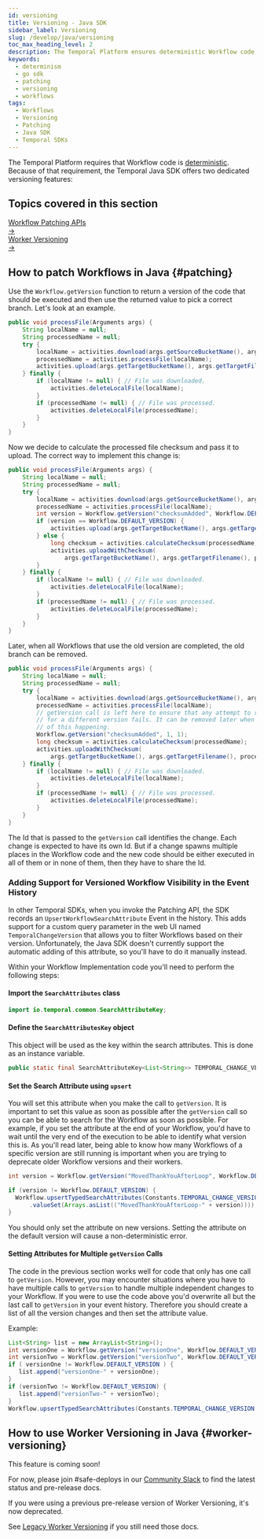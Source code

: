 ```yaml
---
id: versioning
title: Versioning - Java SDK
sidebar_label: Versioning
slug: /develop/java/versioning
toc_max_heading_level: 2
description: The Temporal Platform ensures deterministic Workflow code, offering versioning features in the Java SDK with Workflow Patching APIs and Worker Build Ids for efficient updates.
keywords:
  - determinism
  - go sdk
  - patching
  - versioning
  - workflows
tags:
  - Workflows
  - Versioning
  - Patching
  - Java SDK
  - Temporal SDKs
---
```


The Temporal Platform requires that Workflow code is [deterministic](/workflow-definition#deterministic-constraints).
Because of that requirement, the Temporal Java SDK offers two dedicated versioning features:

<div className="topics-covered-section">
  <h2 className="topics-covered-title">Topics covered in this section</h2>
  <div className="topics-grid">
    <a href="#patching" className="topic-card">
      <div className="topic-title">Workflow Patching APIs</div>
      <div className="topic-arrow">→</div>
    </a>
    <a href="#worker-versioning" className="topic-card">
      <div className="topic-title">Worker Versioning</div>
      <div className="topic-arrow">→</div>
    </a>
  </div>
</div>

## How to patch Workflows in Java {#patching}

Use the `Workflow.getVersion` function to return a version of the code that should be executed and then use the returned value to pick a correct branch.
Let's look at an example.

```java
public void processFile(Arguments args) {
    String localName = null;
    String processedName = null;
    try {
        localName = activities.download(args.getSourceBucketName(), args.getSourceFilename());
        processedName = activities.processFile(localName);
        activities.upload(args.getTargetBucketName(), args.getTargetFilename(), processedName);
    } finally {
        if (localName != null) { // File was downloaded.
            activities.deleteLocalFile(localName);
        }
        if (processedName != null) { // File was processed.
            activities.deleteLocalFile(processedName);
        }
    }
}
```

Now we decide to calculate the processed file checksum and pass it to upload.
The correct way to implement this change is:

```java
public void processFile(Arguments args) {
    String localName = null;
    String processedName = null;
    try {
        localName = activities.download(args.getSourceBucketName(), args.getSourceFilename());
        processedName = activities.processFile(localName);
        int version = Workflow.getVersion("checksumAdded", Workflow.DEFAULT_VERSION, 1);
        if (version == Workflow.DEFAULT_VERSION) {
            activities.upload(args.getTargetBucketName(), args.getTargetFilename(), processedName);
        } else {
            long checksum = activities.calculateChecksum(processedName);
            activities.uploadWithChecksum(
                args.getTargetBucketName(), args.getTargetFilename(), processedName, checksum);
        }
    } finally {
        if (localName != null) { // File was downloaded.
            activities.deleteLocalFile(localName);
        }
        if (processedName != null) { // File was processed.
            activities.deleteLocalFile(processedName);
        }
    }
}
```

Later, when all Workflows that use the old version are completed, the old branch can be removed.

```java
public void processFile(Arguments args) {
    String localName = null;
    String processedName = null;
    try {
        localName = activities.download(args.getSourceBucketName(), args.getSourceFilename());
        processedName = activities.processFile(localName);
        // getVersion call is left here to ensure that any attempt to replay history
        // for a different version fails. It can be removed later when there is no possibility
        // of this happening.
        Workflow.getVersion("checksumAdded", 1, 1);
        long checksum = activities.calculateChecksum(processedName);
        activities.uploadWithChecksum(
            args.getTargetBucketName(), args.getTargetFilename(), processedName, checksum);
    } finally {
        if (localName != null) { // File was downloaded.
            activities.deleteLocalFile(localName);
        }
        if (processedName != null) { // File was processed.
            activities.deleteLocalFile(processedName);
        }
    }
}
```

The Id that is passed to the `getVersion` call identifies the change. Each change is expected to have its own Id. But if
a change spawns multiple places in the Workflow code and the new code should be either executed in all of them or
in none of them, then they have to share the Id.

### Adding Support for Versioned Workflow Visibility in the Event History

In other Temporal SDKs, when you invoke the Patching API, the SDK records an
`UpsertWorkflowSearchAttribute` Event in the history. This adds support
for a custom query parameter in the web UI named `TemporalChangeVersion` that
allows you to filter Workflows based on their version. Unfortunately, the Java
SDK doesn't currently support the automatic adding of this attribute, so you'll
have to do it manually instead.

Within your Workflow Implementation code you'll need to perform the following steps:

#### Import the `SearchAttributes` class

```java
import io.temporal.common.SearchAttributeKey;
```

#### Define the `SearchAttributesKey` object

This object will be used as the key within the search attributes. This is done as an instance variable.

```java
public static final SearchAttributeKey<List<String>> TEMPORAL_CHANGE_VERSION = SearchAttributeKey.forKeywordList("TemporalChangeVersion");
```

#### Set the Search Attribute using `upsert`

You will set this attribute when you make the call to `getVersion`. It is important
to set this value as soon as possible after the `getVersion` call so you can be
able to search for the Workflow as soon as possible. For example, if you set
the attribute at the end of your Workflow, you'd have to wait until the very end
of the execution to be able to identify what version this is. As you'll read later,
being able to know how many Workflows of a specific version are still running is
important when you are trying to deprecate older Workflow versions and their workers.

```java
int version = Workflow.getVersion("MovedThankYouAfterLoop", Workflow.DEFAULT_VERSION, 1);

if (version != Workflow.DEFAULT_VERSION) {
  Workflow.upsertTypedSearchAttributes(Constants.TEMPORAL_CHANGE_VERSION
      .valueSet(Arrays.asList(("MovedThankYouAfterLoop-" + version))));
}
```

You should only set the attribute on new versions. Setting the attribute on the
default version will cause a non-deterministic error.

#### Setting Attributes for Multiple `getVersion` Calls

The code in the previous section works well for code that only has one call to
`getVersion`. However, you may encounter situations where you have to have
multiple calls to `getVersion` to handle multiple independent changes to your
Workflow. If you were to use the code above you'd overwrite all but the last
call to `getVersion` in your event history. Therefore you should create
a list of all the version changes and then set the attribute value.

Example:

```java
List<String> list = new ArrayList<String>();
int versionOne = Workflow.getVersion("versionOne", Workflow.DEFAULT_VERSION, 1);
int versionTwo = Workflow.getVersion("versionTwo", Workflow.DEFAULT_VERSION, 1);
if ( versionOne != Workflow.DEFAULT_VERSION ) {
   list.append("versionOne-" + versionOne);
}
if (versionTwo != Workflow.DEFAULT_VERSION) {
   list.append("versionTwo-" + versionTwo);
}
Workflow.upsertTypedSearchAttributes(Constants.TEMPORAL_CHANGE_VERSION.valueSet(list));
```

## How to use Worker Versioning in Java {#worker-versioning}

This feature is coming soon!

For now, please join #safe-deploys in our [Community Slack](https://temporal.io/slack) to find the latest status and pre-release docs.

If you were using a previous pre-release version of Worker Versioning, it's now deprecated.

See [Legacy Worker Versioning](worker-versioning-legacy) if you still need those docs.
